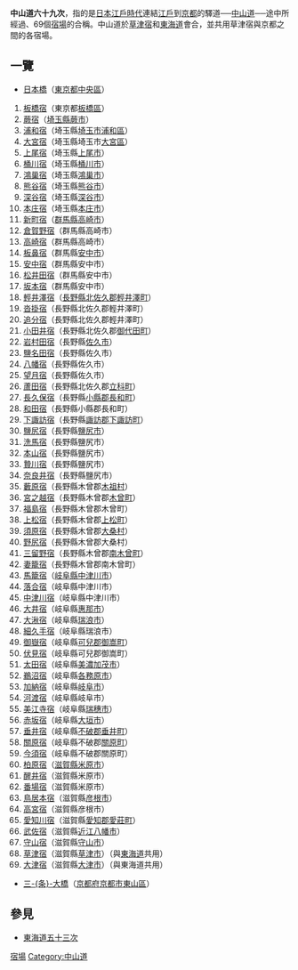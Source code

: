 {{unreferenced|time=2014-07-29T10:03:07+00:00}}
{{japanese|japanese=中山道六十九次|kana=なかせんどうろくじゅうきゅうつぎ|romaji=Nakasendō Rokujūkyū Tsugi}}
'''中山道六十九次'''，指的是[[日本|日本]][[江戶時代|江戶時代]]連結[[江戶|江戶]]到[[京都|京都]]的驛道──[[中山道|中山道]]──途中所經過、69個[[宿場|宿場]]的合稱。中山道於[[草津宿|草津宿]]和[[東海道|東海道]]會合，並共用草津宿與京都之間的各宿場。

== 一覽 ==
* [[日本橋_(東京都)|日本橋]]（[[東京都|東京都]][[中央區_(東京都)|中央區]]）
# [[板橋宿|板橋宿]]（東京都[[板橋區_(日本)|板橋區]]）
# [[蕨宿|蕨宿]]（[[埼玉縣|埼玉縣]][[蕨市|蕨市]]）
# [[浦和宿|浦和宿]]（埼玉縣[[埼玉市|埼玉市]][[浦和區|浦和區]]）
# [[大宮宿|大宮宿]]（埼玉縣埼玉市[[大宮區|大宮區]]）
# [[上尾宿|上尾宿]]（埼玉縣[[上尾市|上尾市]]）
# [[桶川宿|桶川宿]]（埼玉縣[[桶川市|桶川市]]）
# [[鴻巢宿|鴻巢宿]]（埼玉縣[[鴻巢市|鴻巢市]]）
# [[熊谷宿|熊谷宿]]（埼玉縣[[熊谷市|熊谷市]]）
# [[深谷宿|深谷宿]]（埼玉縣[[深谷市|深谷市]]）
# [[本庄宿|本庄宿]]（埼玉縣[[本庄市|本庄市]]）
# [[新町宿|新町宿]]（[[群馬縣|群馬縣]][[高崎市|高崎市]]）
# [[倉賀野宿|倉賀野宿]]（群馬縣高崎市）
# [[高崎宿|高崎宿]]（群馬縣高崎市）
# [[板鼻宿|板鼻宿]]（群馬縣[[安中市|安中市]]）
# [[安中宿|安中宿]]（群馬縣安中市）
# [[松井田宿|松井田宿]]（群馬縣安中市）
# [[坂本宿|坂本宿]]（群馬縣安中市）
# [[輕井澤宿|輕井澤宿]]（[[長野縣|長野縣]][[北佐久郡|北佐久郡]][[輕井澤町|輕井澤町]]）
# [[沓掛宿|沓掛宿]]（長野縣北佐久郡輕井澤町）
# [[追分宿|追分宿]]（長野縣北佐久郡輕井澤町）
# [[小田井宿|小田井宿]]（長野縣北佐久郡[[御代田町|御代田町]]）
# [[岩村田宿|岩村田宿]]（長野縣[[佐久市|佐久市]]）
# [[鹽名田宿|鹽名田宿]]（長野縣佐久市）
# [[八幡宿|八幡宿]]（長野縣佐久市）
# [[望月宿|望月宿]]（長野縣佐久市）
# [[蘆田宿|蘆田宿]]（長野縣北佐久郡[[立科町|立科町]]）
# [[長久保宿|長久保宿]]（長野縣[[小縣郡|小縣郡]][[長和町|長和町]]）
# [[和田宿|和田宿]]（長野縣小縣郡長和町）
# [[下諏訪宿|下諏訪宿]]（長野縣[[諏訪郡|諏訪郡]][[下諏訪町|下諏訪町]]）
# [[鹽尻宿|鹽尻宿]]（長野縣[[鹽尻市|鹽尻市]]）
# [[洗馬宿|洗馬宿]]（長野縣鹽尻市）
# [[本山宿|本山宿]]（長野縣鹽尻市）
# [[贄川宿|贄川宿]]（長野縣鹽尻市）
# [[奈良井宿|奈良井宿]]（長野縣鹽尻市）
# [[藪原宿|藪原宿]]（長野縣木曾郡[[木祖村|木祖村]]）
# [[宮之越宿|宮之越宿]]（長野縣木曾郡[[木曾町|木曾町]]）
# [[福島宿|福島宿]]（長野縣木曾郡木曾町）
# [[上松宿|上松宿]]（長野縣木曾郡[[上松町|上松町]]）
# [[須原宿|須原宿]]（長野縣木曾郡[[大桑村|大桑村]]）
# [[野尻宿|野尻宿]]（長野縣木曾郡大桑村）
# [[三留野宿|三留野宿]]（長野縣木曾郡[[南木曾町|南木曾町]]）
# [[妻籠宿|妻籠宿]]（長野縣木曾郡南木曾町）
# [[馬籠宿|馬籠宿]]（[[岐阜縣|岐阜縣]][[中津川市|中津川市]]）
# [[落合宿|落合宿]]（岐阜縣中津川市）
# [[中津川宿|中津川宿]]（岐阜縣中津川市）
# [[大井宿|大井宿]]（岐阜縣[[惠那市|惠那市]]）
# [[大湫宿|大湫宿]]（岐阜縣[[瑞浪市|瑞浪市]]）
# [[細久手宿|細久手宿]]（岐阜縣瑞浪市）
# [[御嶽宿|御嶽宿]]（岐阜縣[[可兒郡|可兒郡]][[御嵩町|御嵩町]]）
# [[伏見宿_(中山道)|伏見宿]]（岐阜縣可兒郡御嵩町）
# [[太田宿_(中山道)|太田宿]]（岐阜縣[[美濃加茂市|美濃加茂市]]）
# [[鵜沼宿|鵜沼宿]]（岐阜縣[[各務原市|各務原市]]）
# [[加納宿|加納宿]]（岐阜縣[[岐阜市|岐阜市]]）
# [[河渡宿|河渡宿]]（岐阜縣岐阜市）
# [[美江寺宿|美江寺宿]]（岐阜縣[[瑞穗市|瑞穗市]]）
# [[赤坂宿_(中山道)|赤坂宿]]（岐阜縣[[大垣市|大垣市]]）
# [[垂井宿|垂井宿]]（岐阜縣[[不破郡|不破郡]][[垂井町|垂井町]]）
# [[關原宿|關原宿]]（岐阜縣不破郡[[關原町|關原町]]）
# [[今須宿|今須宿]]（岐阜縣不破郡關原町）
# [[柏原宿|柏原宿]]（[[滋賀縣|滋賀縣]][[米原市|米原市]]）
# [[醒井宿|醒井宿]]（滋賀縣米原市）
# [[番場宿|番場宿]]（滋賀縣米原市）
# [[鳥居本宿|鳥居本宿]]（滋賀縣[[彦根市|彦根市]]）
# [[高宮宿|高宮宿]]（滋賀縣彦根市）
# [[愛知川宿|愛知川宿]]（滋賀縣[[愛知郡_(滋賀縣)|愛知郡]][[愛莊町|愛莊町]]）
# [[武佐宿|武佐宿]]（滋賀縣[[近江八幡市|近江八幡市]]）
# [[守山宿|守山宿]]（滋賀縣[[守山市|守山市]]）
# [[草津宿|草津宿]]（滋賀縣[[草津市|草津市]]）（與[[東海道|東海道]]共用）
# [[大津宿|大津宿]]（滋賀縣[[大津市|大津市]]）（與東海道共用）
* [[三条大橋|三-{条}-大橋]]（[[京都府|京都府]][[京都市|京都市]][[東山區_(日本)|東山區]]）

== 參見 ==
* [[東海道五十三次|東海道五十三次]]

[[Category:宿場|]]
[[Category:中山道|Category:中山道]]